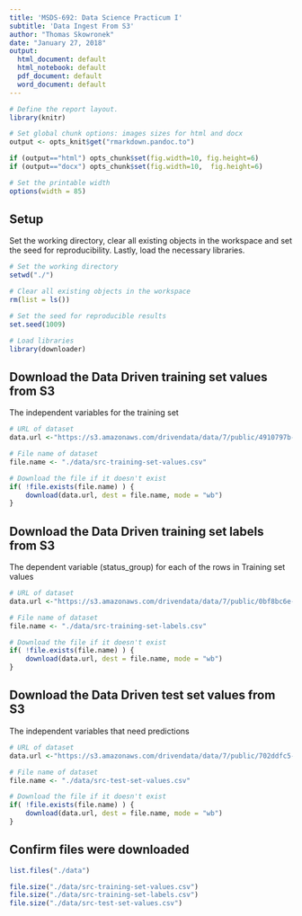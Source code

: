 ```yaml
---
title: 'MSDS-692: Data Science Practicum I'
subtitle: 'Data Ingest From S3'
author: "Thomas Skowronek"
date: "January 27, 2018"
output:
  html_document: default
  html_notebook: default
  pdf_document: default
  word_document: default
---
```



```r
# Define the report layout.
library(knitr)

# Set global chunk options: images sizes for html and docx
output <- opts_knit$get("rmarkdown.pandoc.to")

if (output=="html") opts_chunk$set(fig.width=10, fig.height=6)
if (output=="docx") opts_chunk$set(fig.width=10,  fig.height=6)

# Set the printable width
options(width = 85)
```
\newline


## Setup
Set the working directory, clear all existing objects in the workspace and set the seed for reproducibility.  Lastly, load the necessary libraries.
```r
# Set the working directory
setwd("./")

# Clear all existing objects in the workspace
rm(list = ls())

# Set the seed for reproducible results
set.seed(1009)

# Load libraries
library(downloader)
```
\newline


## Download the Data Driven training set values from S3
The independent variables for the training set
```r
# URL of dataset
data.url <-"https://s3.amazonaws.com/drivendata/data/7/public/4910797b-ee55-40a7-8668-10efd5c1b960.csv"

# File name of dataset
file.name <- "./data/src-training-set-values.csv"

# Download the file if it doesn't exist
if( !file.exists(file.name) ) {
    download(data.url, dest = file.name, mode = "wb")
}

```
\newline


## Download the Data Driven training set labels from S3
The dependent variable (status_group) for each of the rows in Training set values
```r
# URL of dataset
data.url <-"https://s3.amazonaws.com/drivendata/data/7/public/0bf8bc6e-30d0-4c50-956a-603fc693d966.csv"

# File name of dataset
file.name <- "./data/src-training-set-labels.csv"

# Download the file if it doesn't exist
if( !file.exists(file.name) ) {
    download(data.url, dest = file.name, mode = "wb")
}

```
\newline


## Download the Data Driven test set values from S3
The independent variables that need predictions
```r
# URL of dataset
data.url <-"https://s3.amazonaws.com/drivendata/data/7/public/702ddfc5-68cd-4d1d-a0de-f5f566f76d91.csv"

# File name of dataset
file.name <- "./data/src-test-set-values.csv"

# Download the file if it doesn't exist
if( !file.exists(file.name) ) {
    download(data.url, dest = file.name, mode = "wb")
}

```
\newline


## Confirm files were downloaded
```r
list.files("./data")

file.size("./data/src-training-set-values.csv")
file.size("./data/src-training-set-labels.csv")
file.size("./data/src-test-set-values.csv")
```
